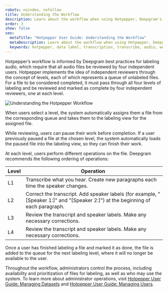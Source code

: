 ```yaml
---
robots: noindex, nofollow
title: Understanding the Workflow
description: Learn about the workflow when using Hotpepper, Deepgram's on-premises data labeling tool.
order: 3
show: false
seo:
  metaTitle: "Hotpepper User Guide: Understanding the Workflow"
  metaDescription: Learn about the workflow when using Hotpepper, Deepgram's on-premises data labeling tool.
  keywords: hotpepper, data label, transcription, transcribe, audio, workflow
---
```

Hotpepper’s workflow is informed by Deepgram best practices for labeling audio, which require that all audio files be reviewed by four independent users. Hotpepper implements the idea of independent reviewers through the concept of levels, each of which represents a queue of unlabeled files. For a file to be considered completed, it must pass through all four levels of labeling and be reviewed and marked as complete by four independent reviewers, one at each level.

![Understanding the Hotpepper Workflow](/hotpepper-workflow.png)

When users select a level, the system automatically assigns them a file from the corresponding queue and takes them to the labeling view for the assigned file.

<Alert type="info">

While reviewing, users can pause their work before completion. If a user previously paused a file at the chosen level, the system automatically loads the paused file into the labeling view, so they can finish their work.

</Alert>

At each level, users perform different operations on the file. Deepgram recommends the following ordering of operations:

| Level | Operation |
| ----- |----- |
| L1 | Transcribe what you hear. Create new paragraphs each time the speaker changes. |
| L2 | Correct the transcript. Add speaker labels (for example, "[Speaker 1:]" and "[Speaker 2:]") at the beginning of each paragraph. |
| L3 | Review the transcript and speaker labels. Make any necessary corrections. |
| L4 | Review the transcript and speaker labels. Make any necessary corrections. |

Once a user has finished labeling a file and marked it as done, the file is added to the queue for the next labeling level, where it will no longer be available to the user.

<Alert type="info">

Throughout the workflow, administrators control the process, including availability and prioritization of files for labeling, as well as who may use the system. To learn more about administrator operations, visit [Hotpepper User Guide: Managing Datasets](/on-prem/optional-components/hotpepper/managing-datasets/) and [Hotpepper User Guide: Managing Users](/on-prem/optional-components/hotpepper/managing-users/).

</Alert>
